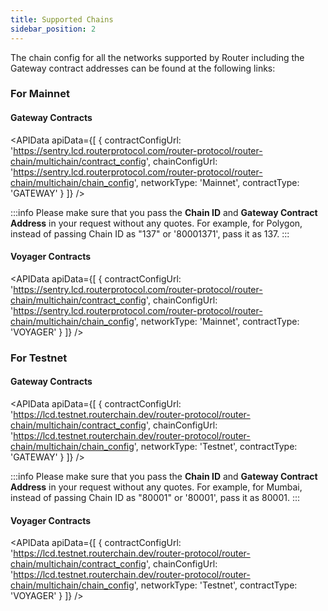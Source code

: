 ```yaml
---
title: Supported Chains
sidebar_position: 2
---
```



The chain config for all the networks supported by Router including the Gateway contract addresses can be found at the following links:

### For Mainnet

#### Gateway Contracts
<APIData
  apiData={[
    { contractConfigUrl: 'https://sentry.lcd.routerprotocol.com/router-protocol/router-chain/multichain/contract_config', 
    chainConfigUrl: 'https://sentry.lcd.routerprotocol.com/router-protocol/router-chain/multichain/chain_config', 
    networkType: 'Mainnet', contractType: 'GATEWAY' }
  ]}
/>

<div style={{ marginBottom: '50px' }}></div>

:::info
Please make sure that you pass the **Chain ID** and **Gateway Contract Address** in your request without any quotes. For example, for Polygon, instead of passing Chain ID as "137" or '80001371', pass it as 137.
:::

#### Voyager Contracts
<APIData
  apiData={[
    { contractConfigUrl: 'https://sentry.lcd.routerprotocol.com/router-protocol/router-chain/multichain/contract_config', 
    chainConfigUrl: 'https://sentry.lcd.routerprotocol.com/router-protocol/router-chain/multichain/chain_config', 
    networkType: 'Mainnet', contractType: 'VOYAGER' }
  ]}
/>

<div style={{ marginBottom: '50px' }}></div>


### For Testnet

#### Gateway Contracts
<APIData
  apiData={[
    { contractConfigUrl: 'https://lcd.testnet.routerchain.dev/router-protocol/router-chain/multichain/contract_config', 
    chainConfigUrl: 'https://lcd.testnet.routerchain.dev/router-protocol/router-chain/multichain/chain_config', 
    networkType: 'Testnet', contractType: 'GATEWAY' }
  ]}
/>

<div style={{ marginBottom: '50px' }}></div>

:::info
Please make sure that you pass the **Chain ID** and **Gateway Contract Address** in your request without any quotes. For example, for Mumbai, instead of passing Chain ID as "80001" or '80001', pass it as 80001.
:::

#### Voyager Contracts
<APIData
  apiData={[
    { contractConfigUrl: 'https://lcd.testnet.routerchain.dev/router-protocol/router-chain/multichain/contract_config', 
    chainConfigUrl: 'https://lcd.testnet.routerchain.dev/router-protocol/router-chain/multichain/chain_config', 
    networkType: 'Testnet', contractType: 'VOYAGER' }
  ]}
/>

<div style={{ marginBottom: '50px' }}></div>